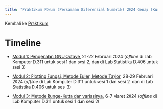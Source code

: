 ```yaml
---
title: "Praktikum PDNum (Persamaan Diferensial Numerik) 2024 Genap (Kurikulum 2020)"
---
```


Kembali ke [Praktikum](../../../../praktikum.qmd)

# Timeline

- [Modul 1: Pengenalan GNU Octave](./modul1.ipynb), 21-22 Februari 2024 (*offline* di Lab Komputer D.311 untuk sesi 1 dan sesi 2, dan di Lab Statistika D.406 untuk sesi 3)

- [Modul 2: Plotting Fungsi, Metode Euler, Metode Taylor](./modul2.ipynb), 28-29 Februari 2024 (*offline* di Lab Komputer D.311 untuk sesi 1 dan sesi 2, dan di Lab Statistika D.406 untuk sesi 3)

- [Modul 3: Metode Runge-Kutta dan variasinya](./modul3.ipynb), 6-7 Maret 2024 (*offline* di Lab Komputer D.311 untuk sesi 1 dan sesi 2)

